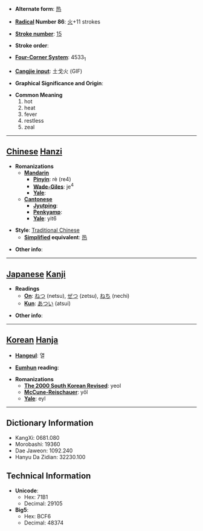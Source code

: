 * '''Alternate form''': [[热]]

* '''[[Wiktionary:Chinese radical index| Radical]] Number 86''': [[Wiktionary:Chinese radical index 火|火]]+11 strokes

* '''[[Wiktionary:Chinese total strokes index|Stroke number]]''': [[Wiktionary:Chinese total strokes index 15|15]]

* '''Stroke order''': 

* '''[[Wiktionary:Chinese four corner index|Four-Corner System]]''': 4533<sub>1</sub>

* '''[[Wiktionary:Chinese Cangjie index|Cangjie input]]''': 土戈火 (GIF)

* '''Graphical Significance and Origin''': 

* '''Common Meaning'''
*#hot
*# heat
*# fever
*# restless
*# zeal


----

== [[Chinese]] [[Hanzi]] ==

* '''Romanizations'''
** '''[[Mandarin]]'''
*** '''[[Pinyin]]''': rè (re4)
*** '''[[Wade-Giles]]''': je<sup>4</sup>
*** '''[[Yale]]''': 
** '''[[Cantonese]]'''
*** '''[[Jyutping]]''':
*** '''[[Penkyamp]]''': 
*** '''[[Yale]]''': yit6

* '''Style''': [[Traditional Chinese]] 
** '''[[Simplified Chinese|Simplified]] equivalent''': [[热]]

* '''Other info''': 

----

== [[Japanese]] [[Kanji]] ==

* '''Readings'''
** '''[[On]]''': [[ねつ]] (netsu), [[ぜつ]] (zetsu), [[ねち]] (nechi)
** '''[[Kun]]''': [[あつい]] (atsui)

* '''Other info''':  

----

== [[Korean]] [[Hanja]] ==

* '''[[Hangeul]]''': 열

* '''[[Eumhun]] reading''': 

* '''Romanizations'''
** '''[[The 2000 South Korean Revised Romanization|The 2000 South Korean Revised]]''': yeol
** '''[[McCune-Reischauer]]''': yŏl
** '''[[Yale]]''': eyl

----

== Dictionary Information ==

* KangXi: 0681.080
* Morobashi: 19360
* Dae Jaweon: 1092.240
* Hanyu Da Zidian: 32230.100

== Technical Information ==

* '''Unicode''':
** Hex: 71B1
** Decimal: 29105
* '''Big5''':
** Hex: BCF6
** Decimal: 48374